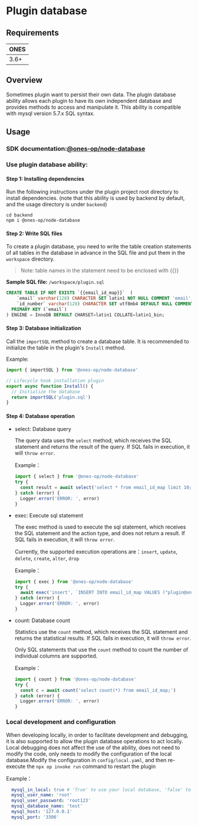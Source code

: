 # Plugin database

## Requirements

| **ONES** |
| -------- |
| 3.6+     |

## Overview

Sometimes plugin want to persist their own data. The plugin database ability allows each plugin to have its own independent database and provides methods to access and manipulate it. This ability is compatible with mysql version 5.7.x SQL syntax.

## Usage

### SDK documentation:[@ones-op/node-database](../../reference/packages/node-database/node-database.md)

### Use plugin database ability:

#### Step 1: Installing dependencies

Run the following instructions under the plugin project root directory to install dependencies. (note that this ability is used by backend by default, and the usage directory is under `backend`)

```shell
cd backend
npm i @ones-op/node-database
```

#### Step 2: Write SQL files

To create a plugin database, you need to write the table creation statements of all tables in the database in advance in the SQL file and put them in the `workspace` directory.

> Note: table names in the statement need to be enclosed with {{}}

**Sample SQL file:** `/workspace/plugin.sql`

```sql
CREATE TABLE IF NOT EXISTS `{{email_id_map}}`  (
    `email` varchar(128) CHARACTER SET latin1 NOT NULL COMMENT 'email',
    `id_number` varchar(128) CHARACTER SET utf8mb4 DEFAULT NULL COMMENT 'Work number',
  PRIMARY KEY (`email`)
) ENGINE = InnoDB DEFAULT CHARSET=latin1 COLLATE=latin1_bin;
```

#### Step 3: Database initialization

Call the `importSQL` method to create a database table. It is recommended to initialize the table in the plugin's `Install` method.

Example:

```typescript
import { importSQL } from '@ones-op/node-database'

// Lifecycle hook installation plugin
export async function Install() {
  // Initialize the database
  return importSQL('plugin.sql')
}
```

#### Step 4: Database operation

- select: Database query

  The query data uses the `select` method, which receives the SQL statement and returns the result of the query. If SQL fails in execution, it will `throw error`.

  Example：

  ```typescript
  import { select } from '@ones-op/node-database'
  try {
    const result = await select('select * from email_id_map limit 10;')
  } catch (error) {
    Logger.error('ERROR: ', error)
  }
  ```

- exec: Execute sql statement

  The exec method is used to execute the sql statement, which receives the SQL statement and the action type, and does not return a result. If SQL fails in execution, it will `throw error`.

  Currently, the supported execution operations are：`insert`, `update`, `delete`, `create`, `alter`, `drop`

  Example：

  ```typescript
  import { exec } from '@ones-op/node-database'
  try {
    await exec('insert', `INSERT INTO email_id_map VALUES ("plugin@ones.cn", "001");`)
  } catch (error) {
    Logger.error('ERROR: ', error)
  }
  ```

- count: Database count

  Statistics use the `count` method, which receives the SQL statement and returns the statistical results. If SQL fails in execution, it will `throw error`.

  Only SQL statements that use the `count` method to count the number of individual columns are supported.

  Example：

  ```typescript
  import { count } from '@ones-op/node-database'
  try {
    const c = await count('select count(*) from email_id_map;')
  } catch (error) {
    Logger.error('ERROR: ', error)
  }
  ```

### Local development and configuration

When developing locally, in order to facilitate development and debugging, it is also supported to allow the plugin database operations to act locally. Local debugging does not affect the use of the ability, does not need to modify the code, only needs to modify the configuration of the local database.Modify the configuration in `config/local.yaml`, and then re-execute the `npx op invoke run` command to restart the plugin

Example：

```yaml
  mysql_in_local: true # 'True' to use your local database, 'false' to use the ONES system built-in database
  mysql_user_name: 'root'
  mysql_user_password: 'root123'
  mysql_database_name: 'test'
  mysql_host: '127.0.0.1'
  mysql_port: '3306'
```
